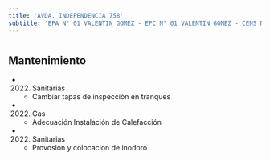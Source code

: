 ```yaml
---
title: 'AVDA. INDEPENDENCIA 758'
subtitle: 'EPA N° 01 VALENTIN GOMEZ - EPC N° 01 VALENTIN GOMEZ - CENS N° 36 - ESEA DANZA RAMICONE FOLKLORE N° 03'
---
```


#


## Mantenimiento

*  (2022) Sanitarias 
    + Cambiar tapas de inspección en tranques

*  (2022) Gas 
    + Adecuación Instalación de Calefacción

*  (2022) Sanitarias 
    + Provosion y colocacion de inodoro



